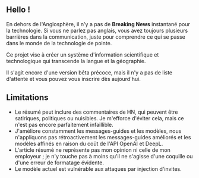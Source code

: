 
<CallToAction />

## Hello !

En dehors de l'Anglosphère, il n'y a pas de **Breaking News** instantané pour la technologie.
Si vous ne parlez pas anglais, vous avez toujours plusieurs barrières dans la communication, juste pour comprendre ce qui se passe dans le monde de la technologie de pointe.


<Callout type="info" emoji="🗞">

Ce projet vise à créer un système d'information scientifique et technologique qui transcende la langue et la géographie.

</Callout>

Il s'agit encore d'une version bêta précoce, mais il n'y a pas de liste d'attente et vous pouvez vous inscrire dès aujourd'hui.

## Limitations

- Le résumé peut inclure des commentaires de HN, qui peuvent être satiriques, politiques ou nuisibles. Je m'efforce d'éviter cela, mais ce n'est pas encore parfaitement infaillible.
- J'améliore constamment les messages-guides et les modèles, nous n'appliquons pas rétroactivement les messages-guides améliorés et les modèles affinés en raison du coût de l'API OpenAI et DeepL.
- L'article résumé ne représente pas mon opinion ni celle de mon employeur ; je n'y touche pas à moins qu'il ne s'agisse d'une coquille ou d'une erreur de formatage évidente.
- Le modèle actuel est vulnérable aux attaques par injection d'invites.
